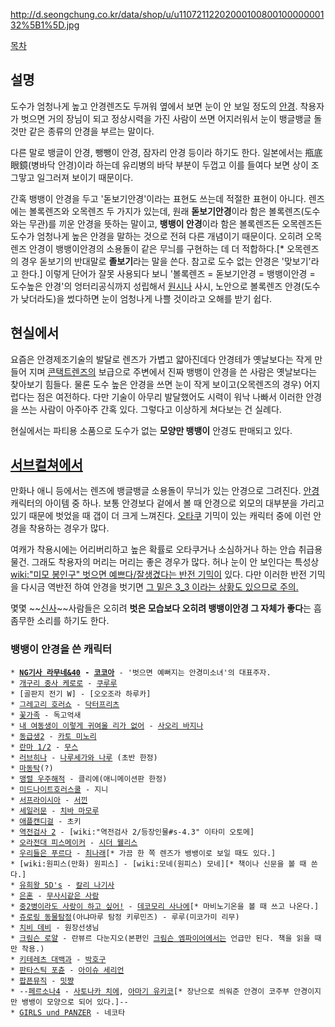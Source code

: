 http://d.seongchung.co.kr/data/shop/u/u1107211220200010080010000000132%5B1%5D.jpg

[[목차]]
== 설명 ==
도수가 엄청나게 높고 안경렌즈도 두꺼워 옆에서 보면 눈이 안 보일 정도의 [[안경]]. 착용자가 벗으면 거의 장님이 되고 정상시력을 가진 사람이 쓰면 어지러워서 눈이 뱅글뱅글 돌 것만 같은 종류의 안경을 부르는 말이다.

다른 말로 뱅글이 안경, 뺑뺑이 안경, 잠자리 안경 등이라 하기도 한다. 일본에서는 甁底眼鏡(병바닥 안경)이라 하는데 유리병의 바닥 부분이 두껍고 이를 들여다 보면 상이 조그맣고 일그러져 보이기 때문이다.

간혹 뱅뱅이 안경을 두고 '돋보기안경'이라는 표현도 쓰는데 적절한 표현이 아니다. 렌즈에는 볼록렌즈와 오목렌즈 두 가지가 있는데, 원래 '''돋보기안경'''이라 함은 볼록렌즈(도수와는 무관)를 끼운 안경을 뜻하는 말이고, '''뱅뱅이 안경'''이라 함은 볼록렌즈든 오목렌즈든 도수가 엄청나게 높은 안경을 말하는 것으로 전혀 다른 개념이기 때문이다. 오히려 오목렌즈 안경이 뱅뱅이안경의 소용돌이 같은 무늬를 구현하는 데 더 적합하다.[* 오목렌즈의 경우 돋보기의 반대말로 '''졸보기'''라는 말을 쓴다. 참고로 도수 없는 안경은 '맞보기'라고 한다.]
이렇게 단어가 잘못 사용되다 보니 '볼록렌즈 = 돋보기안경 = 뱅뱅이안경 = 도수높은 안경'의 엉터리공식까지 성립해서 [[원시]]나 사시, 노안으로 볼록렌즈 안경(도수가 낮더라도)을 썼다하면 눈이 엄청나게 나쁠 것이라고 오해를 받기 쉽다.

== 현실에서 ==
요즘은 안경제조기술의 발달로 렌즈가 가볍고 얇아진데다 안경테가 옛날보다는 작게 만들어 지며 [[콘택트렌즈]]의 보급으로 주변에서 진짜 뱅뱅이 안경을 쓴 사람은 옛날보다는 찾아보기 힘들다. 물론 도수 높은 안경을 쓰면 눈이 작게 보이고(오목렌즈의 경우) 어지럽다는 점은 여전하다.
다만 기술이 아무리 발달했어도 시력이 워낙 나빠서 이러한 안경을 쓰는 사람이 아주아주 간혹 있다. 그렇다고 이상하게 쳐다보는 건 실례다.

현실에서는 파티용 소품으로 도수가 없는 '''모양만 뱅뱅이''' 안경도 판매되고 있다.

== [[서브컬쳐]]에서 ==
만화나 애니 등에서는 렌즈에 뱅글뱅글 소용돌이 무늬가 있는 안경으로 그려진다. [[안경]] 캐릭터의 아이템 중 하나.
보통 안경보다 겉에서 볼 때 안경으로 외모의 대부분을 가리고 있기 때문에 벗었을 때 갭이 더 크게 느껴진다. [[오타쿠]] 기믹이 있는 캐릭터 중에 이런 안경을 착용하는 경우가 많다.

여캐가 착용시에는 어리버리하고 높은 확률로 오타쿠거나 소심하거나 하는 안습 취급용 물건. 그래도 착용자의 머리는 머리는 좋은 경우가 많다. 허나 눈이 안 보인다는 특성상 [[wiki:"미모 봉인구" 벗으면 예쁘다/잘생겼다는 반전 기믹]]이 있다. 다만 이러한 반전 기믹을 다시금 역반전 하여 안경을 벗기면 [http://comic.naver.com/webtoon/detail.nhn?titleId=505715&no=4&weekday=mon 그 밑은 3_3 이라는 상황도 있으므로 주의.]

몇몇 ~~[[신사]]~~사람들은 오히려 '''벗은 모습보다 오히려 뱅뱅이안경 그 자체가 좋다'''는 흠좀무한 소리를 하기도 한다.

=== 뱅뱅이 안경을 쓴 캐릭터 ===
 * '''[[NG기사 라무네&40]] - [[코코아]]''' - '벗으면 예뻐지는 안경미소녀'의 대표주자.
 * [[개구리 중사 케로로]] - [[쿠루루]]
 * [골판지 전기 W] - [오오조라 하루카]
 * [[그레고리 호러쇼]] - [[닥터프리츠]]
 * [[꽃가족]] - 독고억새
 * [[내 여동생이 이렇게 귀여울 리가 없어]] - [[사오리 바지나]]
 * [[동급생2]] - [[카토 미노리]]
 * [[란마 1/2]] - [[무스]]
 * [[러브히나]] - [[나루세가와 나루]] (초반 한정)
 * [[마동탁]](?)
 * [[맹렬 우주해적]] - 클리에(애니메이션판 한정)
 * [[미드나이트호러스쿨]] - 지니
 * [[서프라이시아]] - [[서낀]]
 * [[세일러문]] - [[치바 마모루]]
 * [[애플캔디걸]] - 초키
 * [[역전검사 2]] - [wiki:"역전검사 2/등장인물#s-4.3" 이타미 오토메]
 * [[오라전대 피스메이커]] - [[시더 웰리스]]
 * [[우리들은 푸르다]] - [[최나래]][* 가끔 한 쪽 렌즈가 뱅뱅이로 보일 때도 있다.]
 * [wiki:원피스(만화) 원피스] - [wiki:모네(원피스) 모네][* 책이나 신문을 볼 때 쓴다.]
 * [[유희왕 5D's]] - [[칼리 나기사]] 
 * [[은혼]] - [[무사시같은 사람]]
 * [[중2병이라도 사랑이 하고 싶어!]] - [[데코모리 사나에]][* 마비노기온을 볼 때 쓰고 나온다.]
 * [[쥬로링 동물탐정]](아냐마루 탐정 키루민즈) - 루루(미코가미 리무)
 * [[치비 데비]] - 원장선생님
 * [[크림슨 로얄]] - 란뷰르 다눈지오(본편인 [[크림슨 엠파이어]]에서는 언급만 된다. 책을 읽을 때만 착용.)
 * [[키테레츠 대백과]] - [[박호구]]
 * [[판타스틱 포츈]] - [[아이슈 세리언]]
 * [[팝픈뮤직]] - [[밋쨩]]
 * --[[페르소나4]] - [[사토나카 치에]], [[아마기 유키코]][* 장난으로 씌워준 안경이 코주부 안경이지만 뱅뱅이 모양으로 되어 있다.]--
 * [[GIRLS und PANZER]] - 네코타
